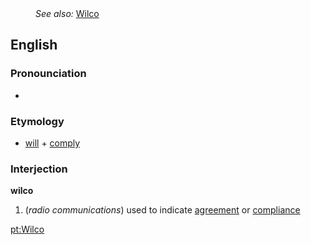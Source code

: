 :''See also:'' [[Wilco]]
==English==
===Pronounciation===
*{{IPA|/ˈwɪɫ.kəʊ/ (RP), /ˈwɪɫ.koʊ/ (GA)}}

===Etymology===
*{{E.}} [[will]] + [[comply]]

===Interjection===
'''wilco'''
#(''radio communications'') used to indicate [[agreement]] or [[compliance]]

[[pt:Wilco]]